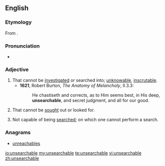 ==English==
===Etymology===
From {{prefix|un|searchable}}.

===Pronunciation===
*{{a|UK}} {{IPA|/ʌnˈsəːtʃəb(ə)l/}}

===Adjective===
{{en-adj}}

# That cannot be [[investigated]] or searched into; [[unknowable]], [[inscrutable]].
#*'''1621''', Robert Burton, ''The Anatomy of Melancholy'', II.3.3:
#*:He chastiseth and corrects, as to Him seems best, in His deep, '''unsearchable''', and secret judgment, and all for our good.
# That cannot be [[sought]] out or looked for.
# {{computing}} Not capable of being [[search]]ed; on which one cannot perform a search.

===Anagrams===
* [[unreachables#English|unreachables]]

[[io:unsearchable]]
[[my:unsearchable]]
[[te:unsearchable]]
[[vi:unsearchable]]
[[zh:unsearchable]]